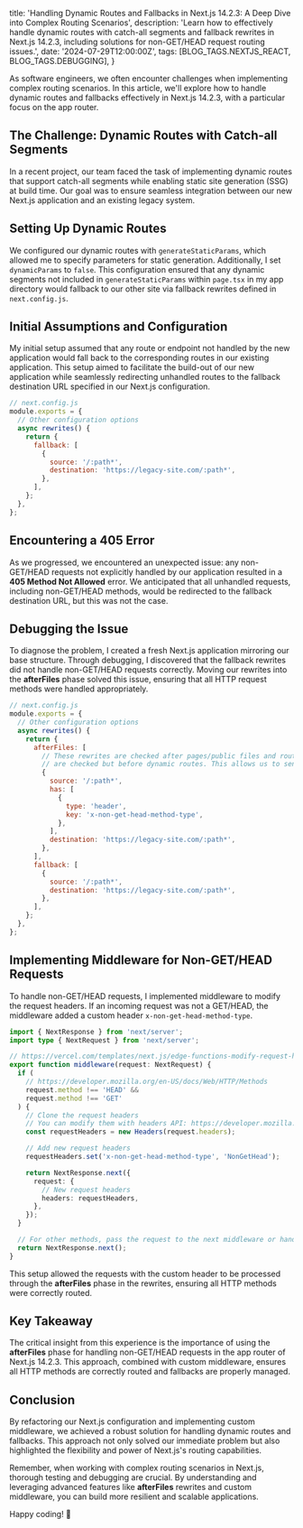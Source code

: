 
  title: 'Handling Dynamic Routes and Fallbacks in Next.js 14.2.3: A Deep Dive into Complex Routing Scenarios',
  description: 'Learn how to effectively handle dynamic routes with catch-all segments and fallback rewrites in Next.js 14.2.3, including solutions for non-GET/HEAD request routing issues.',
  date: '2024-07-29T12:00:00Z',
  tags: [BLOG_TAGS.NEXTJS_REACT, BLOG_TAGS.DEBUGGING],
}

As software engineers, we often encounter challenges when implementing complex routing scenarios. In this article, we'll explore how to handle dynamic routes and fallbacks effectively in Next.js 14.2.3, with a particular focus on the app router.

## The Challenge: Dynamic Routes with Catch-all Segments

In a recent project, our team faced the task of implementing dynamic routes that support catch-all segments while enabling static site generation (SSG) at build time. Our goal was to ensure seamless integration between our new Next.js application and an existing legacy system.

## Setting Up Dynamic Routes

We configured our dynamic routes with `generateStaticParams`, which allowed me to specify parameters for static generation. Additionally, I set `dynamicParams` to `false`. This configuration ensured that any dynamic segments not included in `generateStaticParams` within `page.tsx` in my app directory would fallback to our other site via fallback rewrites defined in `next.config.js`.

## Initial Assumptions and Configuration

My initial setup assumed that any route or endpoint not handled by the new application would fall back to the corresponding routes in our existing application. This setup aimed to facilitate the build-out of our new application while seamlessly redirecting unhandled routes to the fallback destination URL specified in our Next.js configuration.

```javascript
// next.config.js
module.exports = {
  // Other configuration options
  async rewrites() {
    return {
      fallback: [
        {
          source: '/:path*',
          destination: 'https://legacy-site.com/:path*',
        },
      ],
    };
  },
};
```

## Encountering a 405 Error

As we progressed, we encountered an unexpected issue: any non-GET/HEAD requests not explicitly handled by our application resulted in a **405 Method Not Allowed** error. We anticipated that all unhandled requests, including non-GET/HEAD methods, would be redirected to the fallback destination URL, but this was not the case.

## Debugging the Issue

To diagnose the problem, I created a fresh Next.js application mirroring our base structure. Through debugging, I discovered that the fallback rewrites did not handle non-GET/HEAD requests correctly. Moving our rewrites into the **afterFiles** phase solved this issue, ensuring that all HTTP request methods were handled appropriately.

```javascript
// next.config.js
module.exports = {
  // Other configuration options
  async rewrites() {
    return {
      afterFiles: [
        // These rewrites are checked after pages/public files and route handlers
        // are checked but before dynamic routes. This allows us to send non-GET/HEAD requests.
        {
          source: '/:path*',
          has: [
            {
              type: 'header',
              key: 'x-non-get-head-method-type',
            },
          ],
          destination: 'https://legacy-site.com/:path*',
        },
      ],
      fallback: [
        {
          source: '/:path*',
          destination: 'https://legacy-site.com/:path*',
        },
      ],
    };
  },
};
```

## Implementing Middleware for Non-GET/HEAD Requests

To handle non-GET/HEAD requests, I implemented middleware to modify the request headers. If an incoming request was not a GET/HEAD, the middleware added a custom header `x-non-get-head-method-type`.

```typescript
import { NextResponse } from 'next/server';
import type { NextRequest } from 'next/server';

// https://vercel.com/templates/next.js/edge-functions-modify-request-header
export function middleware(request: NextRequest) {
  if (
    // https://developer.mozilla.org/en-US/docs/Web/HTTP/Methods
    request.method !== 'HEAD' &&
    request.method !== 'GET'
  ) {
    // Clone the request headers
    // You can modify them with headers API: https://developer.mozilla.org/en-US/docs/Web/API/Headers
    const requestHeaders = new Headers(request.headers);

    // Add new request headers
    requestHeaders.set('x-non-get-head-method-type', 'NonGetHead');

    return NextResponse.next({
      request: {
        // New request headers
        headers: requestHeaders,
      },
    });
  }

  // For other methods, pass the request to the next middleware or handler
  return NextResponse.next();
}
```

This setup allowed the requests with the custom header to be processed through the **afterFiles** phase in the rewrites, ensuring all HTTP methods were correctly routed.

## Key Takeaway

The critical insight from this experience is the importance of using the **afterFiles** phase for handling non-GET/HEAD requests in the app router of Next.js 14.2.3. This approach, combined with custom middleware, ensures all HTTP methods are correctly routed and fallbacks are properly managed.

## Conclusion

By refactoring our Next.js configuration and implementing custom middleware, we achieved a robust solution for handling dynamic routes and fallbacks. This approach not only solved our immediate problem but also highlighted the flexibility and power of Next.js's routing capabilities.

Remember, when working with complex routing scenarios in Next.js, thorough testing and debugging are crucial. By understanding and leveraging advanced features like **afterFiles** rewrites and custom middleware, you can build more resilient and scalable applications.

Happy coding! 🚀
